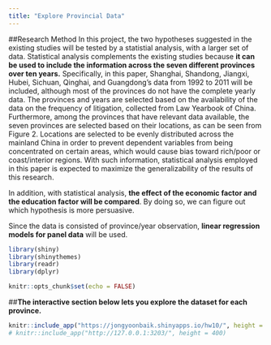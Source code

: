 ```yaml
---
title: "Explore Provincial Data"
---
```


##Research Method
In this project, the two hypotheses suggested in the existing studies will be tested by a statistial analysis, with a larger set of data. Statistical analysis complements the existing studies because **it can be used to include the information across the seven different provinces over ten years.** Specifically, in this paper, Shanghai, Shandong, Jiangxi, Hubei, Sichuan, Qinghai, and Guangdong's data from 1992 to 2011 will be included, although most of the provinces do not have the complete yearly data. The provinces and years are selected based on the availability of the data on the frequency of litigation, collected from Law Yearbook of China. Furthermore, among the provinces that have relevant data available, the seven provinces are selected based on their locations, as can be seen from Figure 2. Locations are selected to be evenly distributed across the mainland China in order to prevent dependent variables from being concentrated on certain areas, which would cause bias toward rich/poor or coast/interior regions. With such information, statistical analysis employed in this paper is expected to maximize the generalizability of the results of this research.

In addition, with statistical analysis, **the effect of the economic factor and the education factor will be compared**. By doing so, we can figure out which hypothesis is more persuasive.

Since the data is consisted of province/year observation, **linear regression models for panel data** will be used.

```r
library(shiny)
library(shinythemes)
library(readr)
library(dplyr)

knitr::opts_chunk$set(echo = FALSE)
```

##**The interactive section below lets you explore the dataset for each province.**

```r
knitr::include_app("https://jongyoonbaik.shinyapps.io/hw10/", height = 700)
# knitr::include_app("http://127.0.0.1:3203/", height = 400)
```